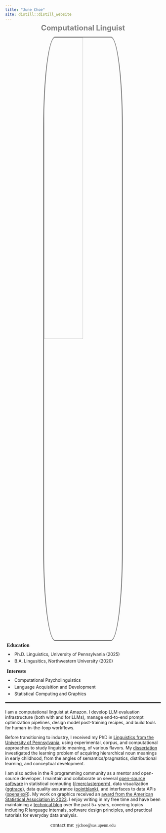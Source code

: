 ```yaml
---
title: "June Choe"
site: distill::distill_website
---
```


<style>
d-article {
  padding-top: 5px;
  border-top: 0px;
}

d-title h1 {
  text-align: center;
  font-family: Roboto Mono;
  letter-spacing: 3px;
}

d-title p {
  text-align: center;
}

.hero-left img {
  width: 85%;
  border-radius: 15%;
  border: 3px solid grey;
  display: block;
  margin-left: auto;
  margin-right: auto;
  margin-bottom: 1em;
}

.hero-right p {
  margin: 10px 0px 10px 0px;
  font-size: 1.2em;
  font-family: Roboto Slab;
}

.hero-right li {
  margin-bottom: 5px;
  padding-left: 10px;
}

@media (min-width: 1200px) {
  .hero-left {
    width:32%;
    float:left;
  }
  .hero-right {
    width:63%;
    float:right;
  }
}

@media (max-width: 1199px) {
  .hero-left img {
    width: 50%;
  }
}
</style>

<h2 style="
    margin: 0;
    text-align: center;
    border: none;
    color: grey;
    font-size: 1.5rem;
    margin-top: -.5rem;
    margin-bottom: .5rem;
">Computational Linguist</h2>

<div style="border-bottom:3px solid black; margin-bottom:20px">

<div class="hero-left">
  <img src="static/img/profile_rect.jpeg">
</div>

<div class="hero-right" style="margin-top:-10px; padding-bottom:1em">
  <p style="font-weight:bold; margin-top:5px">
    <i class="fa fa-graduation-cap" aria-hidden="true" style="padding-right:5px"></i> Education
  </p>
  <li>Ph.D. Linguistics, University of Pennsylvania (2025)</li>
  <li>B.A. Lingusitics, Northwestern University (2020)</li>
  <p style="font-weight:bold; margin-top:15px">
    <i class="fa fa-lightbulb-o" aria-hidden="true" style="padding-right:5px"></i> Interests
  </p>
  <li>Computational Psycholinguistics</li>
  <li>Language Acquisition and Development</li>
  <li>Statistical Computing and Graphics</li>
</div>

</div>


<!-- <h3 style="margin: 0px 0px 25px 0px; font-variant:small-caps; font-size:2em; letter-spacing:2px">about</h3> -->

<div class="about">

I am a computational linguist at Amazon. I develop LLM evaluation infrastructure (both with and for LLMs), manage end-to-end prompt optimization pipelines, design model post-training recipes, and build tools for human-in-the-loop workflows.

Before transitioning to industry, I received my PhD in [Linguistics from the University of Pennsylvania](https://live-sas-www-ling.pantheon.sas.upenn.edu/), using experimental, corpus, and computational approaches to study linguistic meaning, of various flavors. My [dissertation](static/papers/Choe_2025_acquiring_words_beyond_the_basic_level.pdf) investigated the learning problem of acquiring hierarchical noun meanings in early childhood, from the angles of semantics/pragmatics, distributional learning, and conceptual development.

I am also active in the R programming community as a mentor and open-source developer. I maintain and collaborate on several [open-source software](/software.html) in statistical computing ([jlmerclusterperm](https://yjunechoe.github.io/jlmerclusterperm)), data visualization ([ggtrace](https://yjunechoe.github.io/ggtrace/)), data quality assurance ([pointblank](https://github.com/rstudio/pointblank)), and interfaces to data APIs ([openalexR](https://github.com/ropensci/openalexR)). My work on graphics received an [award from the American Statistical Association in 2023](https://community.amstat.org/jointscsg-section/awards/student-paper-competition). I enjoy writing in my free time and have been maintaining a [technical blog](https://yjunechoe.github.io/blog.html) over the past 5+ years, covering topics including R language internals, software design principles, and practical tutorials for everyday data analysis.

</div>

<div style='text-align: center; font-family: Fira Mono; margin-top: 10px;'><span class="sc" style="font-size:1.2em">contact me: </span> yj<span>choe</span>\@sas.upenn.edu</div>

<a rel="me" href="https://fosstodon.org/@yjunechoe"></a>

<script>
window.addEventListener('load', function () {
  document.querySelector("hr").remove()
  document.querySelector(".d-title").style.paddingTop = "5rem"
  document.querySelector(".distill-site-footer").remove()
})
</script>
